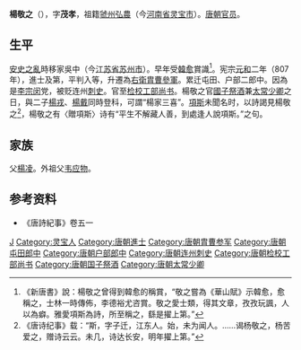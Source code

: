 {{Otheruses|other=名为杨敬之的其他人物|杨钦}}

'''楊敬之'''（{{bd|?||?|}}），字'''茂孝'''，祖籍[[虢州|虢州]][[弘农县|弘農]]（今[[河南省|河南省]][[灵宝市|灵宝市]]）。[[唐朝|唐朝]][[官员|官员]]。

== 生平 ==
[[安史之亂|安史之亂]]時移家吳中（今[[江苏省|江苏省]][[苏州市|苏州市]]）。早年受[[韓愈|韓愈]]賞識<ref>《新唐書》說：楊敬之曾得到韓愈的稱賞，“敬之嘗為《華山賦》示韓愈，愈稱之，士林一時傳佈，李德裕尤咨賞。敬之愛士類，得其文章，孜孜玩諷，人以為癖。雅愛項斯為詩，所至稱之，繇是擢上第。”</ref>。宪宗[[元和_(唐朝)|元和]]二年（807年），進士及第，平判入等，升遷為[[右衛|右衛]][[胄曹參軍|胄曹參軍]]。累迁屯田、户部二郎中。因為是[[李宗闵|李宗闵]]党，被贬连州[[刺史|刺史]]。官至[[检校|检校]][[工部尚书|工部尚书]]。楊敬之官[[國子祭酒|國子祭酒]]兼[[太常少卿|太常少卿]]之日，與二子[[楊戎|楊戎]]、[[楊戴|楊戴]]同時登科，可謂“楊家三喜”。[[項斯|項斯]]未聞名时，以詩謁見楊敬之<ref>《唐诗纪事》载：“斯，字子迁，江东人。始，未为闻人。……谒杨敬之，杨苦爱之，赠诗云云。未几，诗达长安，明年擢上第。”</ref>，楊敬之有〈贈項斯〉诗有“平生不解藏人善，到處逢人說項斯。”之句。

== 家族 ==
父[[楊凌|楊凌]]。外祖父[[韦应物|韦应物]]。

== 参考资料 ==
{{reflist}}
*《唐詩紀事》卷五一

{{Authority control}}

{{DEFAULTSORT:Y}}
[[Category:杨姓|J]]
[[Category:灵宝人|Category:灵宝人]]
[[Category:唐朝進士|Category:唐朝進士]]
[[Category:唐朝胄曹参军|Category:唐朝胄曹参军]]
[[Category:唐朝屯田郎中|Category:唐朝屯田郎中]]
[[Category:唐朝户部郎中|Category:唐朝户部郎中]]
[[Category:唐朝连州刺史|Category:唐朝连州刺史]]
[[Category:唐朝检校工部尚书|Category:唐朝检校工部尚书]]
[[Category:唐朝国子祭酒|Category:唐朝国子祭酒]]
[[Category:唐朝太常少卿|Category:唐朝太常少卿]]


{{唐朝官员小作品}}